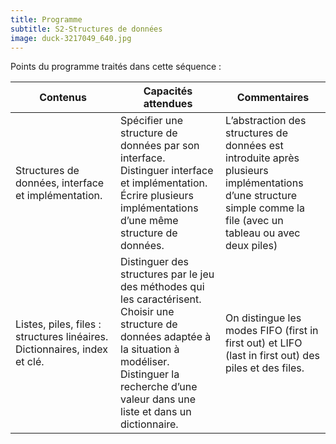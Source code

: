 ```yaml
---
title: Programme
subtitle: S2-Structures de données
image: duck-3217049_640.jpg
---
```



Points du programme traités dans cette séquence :

| Contenus | Capacités attendues | Commentaires |
| --- | --- | --- |
| Structures de données, interface et implémentation.|Spécifier une structure de données par son interface. Distinguer interface et implémentation. Écrire plusieurs implémentations d'une même structure de données.|L'abstraction des structures de données est introduite après plusieurs implémentations d'une structure simple comme la file (avec un tableau ou avec deux piles)|
|Listes, piles, files : structures linéaires. Dictionnaires, index et clé.|Distinguer des structures par le jeu des méthodes qui les caractérisent. Choisir une structure de données adaptée à la situation à modéliser. Distinguer la recherche d'une valeur dans une liste et dans un dictionnaire.|On distingue les modes FIFO (first in first out) et LIFO (last in first out) des piles et des files.|
